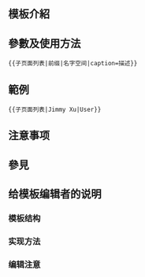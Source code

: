 <includeonly><!-- 在這裡加入模板的保護標識 --></includeonly><noinclude>{{Documentation subpage}}</noinclude>
<!-- 在本行下編輯模板說明 -->
== 模板介紹 ==

== 參數及使用方法 ==
<pre>{{子页面列表|前缀|名字空间|caption=描述}}</pre>

== 範例 ==
<pre>{{子页面列表|Jimmy Xu|User}}</pre>
{{子页面列表|Jimmy Xu|User}}


== 注意事项 ==

== 參見 ==

== 给模板编辑者的说明 ==
=== 模板结构 ===
=== 实现方法 ===
=== 编辑注意 ===
{{esoteric}}

<includeonly>
<!-- 本行下加入模板的分類 -->

</includeonly>